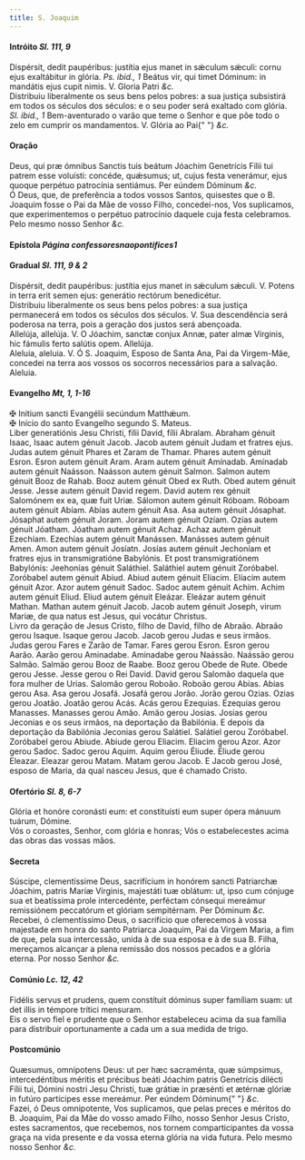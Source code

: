```yaml
---
title: S. Joaquim
---
```


<h4 class="text-center">
  Intróito <em>Sl. 111, 9</em>
</h4>
<div class="container-fluid">
  <div class="row">
    <div class="col-6 dropcaps text-justify">
      Dispérsit, dedit paupéribus: justítia ejus manet in sǽculum sǽculi: cornu
      ejus exaltábitur in glória. <em>Ps. ibid., 1</em> Beátus vir, qui timet
      Dóminum: in mandátis ejus cupit nimis. V. Gloria Patri <em>&c.</em>
    </div>
    <div class="col-6 dropcaps text-justify">
      Distribuiu liberalmente os seus bens pelos pobres: a sua justiça
      subsistirá em todos os séculos dos séculos: e o seu poder será exaltado
      com glória. <em>Sl. ibid., 1</em> Bem-aventurado o varão que teme o Senhor
      e que põe todo o zelo em cumprir os mandamentos. V. Glória ao Pai{" "}
      <em>&c.</em>
    </div>
  </div>
</div>

<h4 class="text-center">Oração</h4>
<div class="container-fluid">
  <div class="row">
    <div class="col-6 dropcaps text-justify">
      Deus, qui præ ómnibus Sanctis tuis beátum Jóachim Genetrícis Fílii tui
      patrem esse voluísti: concéde, quǽsumus; ut, cujus festa venerámur, ejus
      quoque perpétuo patrocínia sentiámus. Per eúndem Dóminum <em>&c.</em>
    </div>
    <div class="col-6 dropcaps text-justify">
      Ó Deus, que, de preferência a todos vossos Santos, quisestes que o B.
      Joaquim fosse o Pai da Mãe de vosso Filho, concedei-nos, Vos suplicamos,
      que experimentemos o perpétuo patrocínio daquele cuja festa celebramos.
      Pelo mesmo nosso Senhor <em>&c.</em>
    </div>
  </div>
</div>

<h4 class="text-center">
  Epístola <em>Página confessoresnaopontifices1</em>
</h4>

<h4 class="text-center">
  Gradual <em>Sl. 111, 9 & 2</em>
</h4>
<div class="container-fluid">
  <div class="row">
    <div class="col-6 dropcaps text-justify">
      Dispérsit, dedit paupéribus: justítia ejus manet in sǽculum sǽculi. V.
      Potens in terra erit semen ejus: generátio rectórum benedicétur.
    </div>
    <div class="col-6 dropcaps text-justify">
      Distribuiu liberalmente os seus bens pelos pobres: a sua justiça
      permanecerá em todos os séculos dos séculos. V. Sua descendência será
      poderosa na terra, pois a geração dos justos será abençoada.
    </div>
    <div class="col-6 text-justify">
      Allelúja, allelúja. V. O Jóachim, sanctæ conjux Annæ, pater almæ Vírginis,
      hic fámulis ferto salútis opem. Allelúja.
    </div>
    <div class="col-6 text-justify">
      Aleluia, aleluia. V. Ó S. Joaquim, Esposo de Santa Ana, Pai da Virgem-Mãe,
      concedei na terra aos vossos os socorros necessários para a salvação.
      Aleluia.
    </div>
  </div>
</div>

<h4 class="text-center">
  Evangelho <em>Mt, 1, 1-16</em>
</h4>
<div class="container-fluid">
  <div class="row">
    <div class="col-6 text-justify">
      <span class="text-danger">&#10016;</span> Initium sancti Evangélii
      secúndum Matthǽum.
    </div>
    <div class="col-6 text-justify">
      <span class="text-danger">&#10016;</span> Início do santo Evangelho
      segundo S. Mateus.
    </div>
    <div class="col-6 dropcaps text-justify">
      Liber generatiónis Jesu Christi, fílii David, fílii Abralam. Abraham
      génuit Isaac, Isaac autem génuit Jacob. Jacob autem génuit Judam et
      fratres ejus. Judas autem génuit Phares et Zaram de Thamar. Phares autem
      génuit Esron. Esron autem génuit Aram. Aram autem génuit Amínadab.
      Amínadab autem génuit Naásson. Naásson autem génuit Salmon. Salmon autem
      génuit Booz de Rahab. Booz autem génuit Obed ex Ruth. Obed autem génuit
      Jesse. Jesse autem génuit David regem. David autem rex génuit Salomónem ex
      ea, quæ fuit Uriæ. Sálomon autem génuit Róboam. Róboam autem génuit Abíam.
      Abías autem génuit Asa. Asa autem génuit Jósaphat. Jósaphat autem génuit
      Joram. Joram autem génuit Ozíam. Ozías autem génuit Jóatham. Jóatham autem
      génuit Achaz. Achaz autem génuit Ezechíam. Ezechias autem génuit Manássen.
      Manásses autem génuit Amen. Amon autem génuit Josíatn. Josías autem génuit
      Jechoníam et fratres ejus in transmigratióne Babylónis. Et post
      transmigratiónem Babylónis: Jeehonías génuit Saláthiel. Saláthiel autem
      génuit Zoróbabel. Zoróbabel autem génuit Abiud. Abiud autem génuit
      Elíacim. Elíacim autem génuit Azor. Azor autem génuit Sadoc. Sadoc autem
      génuit Achim. Achim autem génuit Eliud. Eliud autem génuit Eleázar.
      Eleázar autem génuit Mathan. Mathan autem génuit Jacob. Jacob autem génuit
      Joseph, virum Mariæ, de qua natus est Jesus, qui vocátur Christus.
    </div>
    <div class="col-6 dropcaps text-justify">
      Livro da geração de Jesus Cristo, filho de David, filho de Abraão. Abraão
      gerou Isaque. Isaque gerou Jacob. Jacob gerou Judas e seus irmãos. Judas
      gerou Fares e Zarão de Tamar. Fares gerou Esron. Esron gerou Aarão. Aarão
      gerou Aminadabe. Aminadabe gerou Naássão. Naássão gerou Salmão. Salmão
      gerou Booz de Raabe. Booz gerou Obede de Rute. Obede gerou Jesse. Jesse
      gerou o Rei David. David gerou Salomão daquela que fora mulher de Urias.
      Salomão gerou Roboão. Roboão gerou Abias. Abias gerou Asa. Asa gerou
      Josafá. Josafá gerou Jorão. Jorão gerou Ozias. Ozias gerou Joatão. Joatão
      gerou Acás. Acás gerou Ezequias. Ezequias gerou Manasses. Manasses gerou
      Amão. Amão gerou Josias. Josias gerou Jeconias e os seus irmãos, na
      deportação da Babilónia. E depois da deportação da Babilónia Jeconias
      gerou Salátiel. Salátiel gerou Zoróbabel. Zoróbabel gerou Abiude. Abiude
      gerou Eliacim. Eliacim gerou Azor. Azor gerou Sadoc. Sadoc gerou Aquim.
      Aquim gerou Éliude. Éliude gerou Eleazar. Eleazar gerou Matam. Matam gerou
      Jacob. E Jacob gerou José, esposo de Maria, da qual nasceu Jesus, que é
      chamado Cristo.
    </div>
  </div>
</div>

<h4 class="text-center">
  Ofertório <em>Sl. 8, 6-7</em>
</h4>
<div class="container-fluid">
  <div class="row">
    <div class="col-6 dropcaps text-justify">
      Glória et honóre coronásti eum: et constituísti eum super ópera mánuum
      tuárum, Dómine.
    </div>
    <div class="col-6 dropcaps text-justify">
      Vós o coroastes, Senhor, com glória e honras; Vós o estabelecestes acima
      das obras das vossas mãos.
    </div>
  </div>
</div>

<h4 class="text-center">Secreta</h4>
<div class="container-fluid">
  <div class="row">
    <div class="col-6 dropcaps text-justify">
      Súscipe, clementíssime Deus, sacrifícium in honórem sancti Patriarchæ
      Jóachim, patris Maríæ Vírginis, majestáti tuæ oblátum: ut, ipso cum
      cónjuge sua et beatíssima prole intercedénte, perféctam cónsequi mereámur
      remissiónem peccatórum et glóriam sempitérnam. Per Dóminum <em>&c.</em>
    </div>
    <div class="col-6 dropcaps text-justify">
      Recebei, ó clementíssimo Deus, o sacrifício que oferecemos à vossa
      majestade em honra do santo Patriarca Joaquim, Pai da Virgem Maria, a fim
      de que, pela sua intercessão, unida à de sua esposa e à de sua B. Filha,
      mereçamos alcançar a plena remissão dos nossos pecados e a glória eterna.
      Por nosso Senhor <em>&c.</em>
    </div>
  </div>
</div>

<h4 class="text-center">
  Comúnio <em>Lc. 12, 42</em>
</h4>
<div class="container-fluid">
  <div class="row">
    <div class="col-6 dropcaps text-justify">
      Fidélis servus et prudens, quem constítuit dóminus super famíliam suam: ut
      det illis in témpore trítici mensuram.
    </div>
    <div class="col-6 dropcaps text-justify">
      Eis o servo fiel e prudente que o Senhor estabeleceu acima da sua família
      para distribuir oportunamente a cada um a sua medida de trigo.
    </div>
  </div>
</div>

<h4 class="text-center">Postcomúnio</h4>
<div class="container-fluid">
  <div class="row">
    <div class="col-6 dropcaps text-justify">
      Quæsumus, omnípotens Deus: ut per hæc sacraménta, quæ súmpsimus,
      intercedéntibus méritis et précibus beáti Jóachim patris Genetrícis
      dilécti Fílii tui, Dómini nostri Jesu Christi, tuæ grátiæ in præsénti et
      ætérnæ glóriæ in futúro partícipes esse mereámur. Per eúndem Dóminum{" "}
      <em>&c.</em>
    </div>
    <div class="col-6 dropcaps text-justify">
      Fazei, ó Deus omnipotente, Vos suplicamos, que pelas preces e méritos do
      B. Joaquim, Pai da Mãe do vosso amado Filho, nosso Senhor Jesus Cristo,
      estes sacramentos, que recebemos, nos tornem comparticipantes da vossa
      graça na vida presente e da vossa eterna glória na vida futura. Pelo mesmo
      nosso Senhor <em>&c.</em>
    </div>
  </div>
</div>
